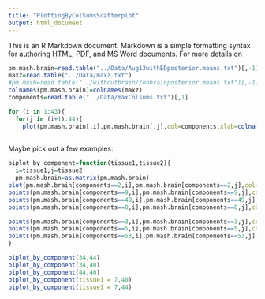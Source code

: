 ```yaml
---
title: "PlottingByColSumsScatterplot"
output: html_document
---
```


This is an R Markdown document. Markdown is a simple formatting syntax for authoring HTML, PDF, and MS Word documents. For more details on 

```r
pm.mash.brain=read.table("../Data/Aug13withEDposterior.means.txt")[,-1]
maxz=read.table("../Data/maxz.txt")
#pm.mash=read.table("../withoutbrain//nobrainposterior.means.txt")[,-1]
colnames(pm.mash.brain)=colnames(maxz)
components=read.table("../Data/maxColsums.txt")[,1]
```

```r

for (i in 1:43){
  for(j in (i+1):44){
    plot(pm.mash.brain[,i],pm.mash.brain[,j],col=components,xlab=colnames(pm.mash.beta.brain)[i],ylab=colnames(pm.mash.beta.brain)[j])}}
  
```

Maybe pick out a few examples:
```r
biplot_by_component=function(tissue1,tissue2){
  i=tissue1;j=tissue2
  pm.mash.brain=as.matrix(pm.mash.brain)
plot(pm.mash.brain[components==2,i],pm.mash.brain[components==2,j],col="yellow",xlab=colnames(pm.mash.brain)[i],ylab=colnames(pm.mash.brain)[j])
points(pm.mash.brain[components==9,i],pm.mash.brain[components==9,j],col="blue")
points(pm.mash.brain[components==49,i],pm.mash.brain[components==49,j],col="black")
points(pm.mash.brain[components==8,i],pm.mash.brain[components==8,j],col="orange")

points(pm.mash.brain[components==3,i],pm.mash.brain[components==3,j],col="green")
points(pm.mash.brain[components==5,i],pm.mash.brain[components==5,j],col="pink")
points(pm.mash.brain[components==53,i],pm.mash.brain[components==53,j],col="violet")
}

biplot_by_component(34,44)
biplot_by_component(34,40)
biplot_by_component(44,40)
biplot_by_component(tissue1 = 7,40)
biplot_by_component(tissue1 = 7,44)

```








